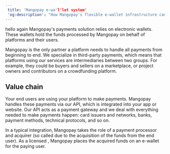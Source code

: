 ```yaml
---  
 title: 'Mangopay e-wa'l'let system'  
 'og:description': "How Mangopay's flexible e-wallet infrastructure can supercharge your payment flows."
---
```



hello again
Mangopay's payments solution relies on electronic wallets. These wallets hold
the funds processed by Mangopay on behalf of platforms and their users.

Mangopay is the only partner a platform needs to handle all payments from
beginning to end. We specialize in third-party payments, which means that
platforms using our services are intermediaries between two groups. For example,
they could be buyers and sellers on a marketplace, or project owners and
contributors on a crowdfunding platform.

## Value chain

Your end users are using your platform to make payments. Mangopay handles these
payments via our API, which is integrated into your app or website. Our API acts
as a payment gateway and we deal with everything needed to make payments happen:
card issuers and networks, banks, payment methods, technical protocols, and so
on.

In a typical integration, Mangopay takes the role of a payment processor and
acquirer (so called due to the acquisition of the funds from the end user). As a
licensed <Emi /> , Mangopay places the acquired funds on an e-wallet for the
paying user.
